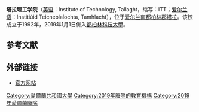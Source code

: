 '''塔拉理工学院'''（[[英语|英语]]：Institute of Technology, Tallaght，缩写：ITT；[[爱尔兰语|爱尔兰语]]：Institiúid Teicneolaíochta, Tamhlacht），位于[[爱尔兰|爱尔兰]][[南都柏林郡|南都柏林郡]][[塔拉_(爱尔兰)|塔拉]]。该校成立于1992年，2019年1月1日併入[[都柏林科技大學|都柏林科技大學]]。

==参考文献==
{{reflist}}

==外部链接==
* [http://www.ittdublin.ie/ 官方网站] {{Wayback|url=http://www.ittdublin.ie/ |date=20110929135139 }}

{{Univ-stub}}

[[Category:愛爾蘭共和國大學|Category:愛爾蘭共和國大學]]
[[Category:2019年廢除的教育機構|Category:2019年廢除的教育機構]]
[[Category:2019年愛爾蘭廢除|Category:2019年愛爾蘭廢除]]